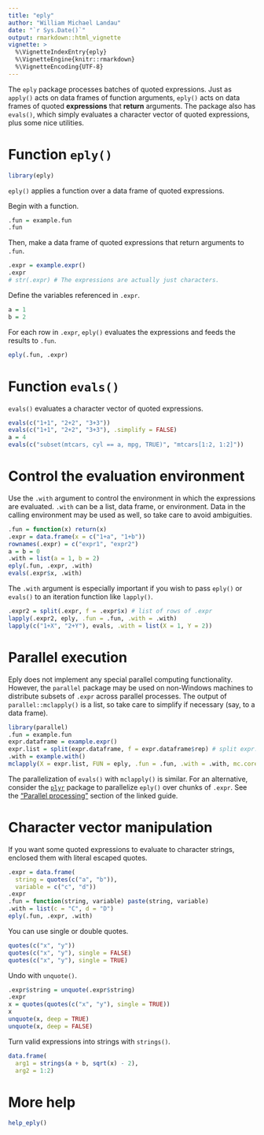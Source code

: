 ```yaml
---
title: "eply"
author: "William Michael Landau"
date: "`r Sys.Date()`"
output: rmarkdown::html_vignette
vignette: >
  %\VignetteIndexEntry{eply}
  %\VignetteEngine{knitr::rmarkdown}
  %\VignetteEncoding{UTF-8}
---
```


The `eply` package processes batches of quoted expressions. Just as `apply()` acts on data frames of function arguments, `eply()` acts on data frames of quoted **expressions** that **return** arguments. The package also has `evals()`, which simply evaluates a character vector of quoted expressions, plus some nice utilities.

# Function `eply()`

```r
library(eply)
```

`eply()` applies a function over a data frame of quoted expressions.

Begin with a function.
```r
.fun = example.fun
.fun
```

Then, make a data frame of quoted expressions that return arguments to `.fun`.
```r
.expr = example.expr()
.expr
# str(.expr) # The expressions are actually just characters.
```

Define the variables referenced in `.expr`.
```r
a = 1
b = 2
```

For each row in `.expr`, `eply()` evaluates the expressions and feeds the results to `.fun`.

```r
eply(.fun, .expr)
```

# Function `evals()`

`evals()` evaluates a character vector of quoted expressions.

```r
evals(c("1+1", "2+2", "3+3"))
evals(c("1+1", "2+2", "3+3"), .simplify = FALSE)
a = 4
evals(c("subset(mtcars, cyl == a, mpg, TRUE)", "mtcars[1:2, 1:2]"))
```

# Control the evaluation environment

Use the `.with` argument to control the environment in which the expressions are evaluated. `.with` can be a list, data frame, or environment. Data in the calling environment may be used as well, so take care to avoid ambiguities. 

```r
.fun = function(x) return(x)
.expr = data.frame(x = c("1+a", "1+b"))
rownames(.expr) = c("expr1", "expr2")
a = b = 0
.with = list(a = 1, b = 2)
eply(.fun, .expr, .with)
evals(.expr$x, .with)
```

The `.with` argument is especially important if you wish to pass `eply()` or `evals()` to an iteration function like `lapply()`.

```r
.expr2 = split(.expr, f = .expr$x) # list of rows of .expr
lapply(.expr2, eply, .fun = .fun, .with = .with)
lapply(c("1+X", "2+Y"), evals, .with = list(X = 1, Y = 2))
```


# Parallel execution

Eply does not implement any special parallel computing functionality. However, the `parallel` package may be used on non-Windows machines to distribute subsets of `.expr` across parallel processes. The output of `parallel::mclapply()` is a list, so take care to simplify if necessary (say, to a data frame).

```r
library(parallel)
.fun = example.fun
expr.dataframe = example.expr()
expr.list = split(expr.dataframe, f = expr.dataframe$rep) # split expr.dataframe by rep
.with = example.with()
mclapply(X = expr.list, FUN = eply, .fun = .fun, .with = .with, mc.cores = 2)
```

The parallelization of `evals()` with `mclapply()` is similar. For an alternative, consider the [`plyr`](http://seananderson.ca/2013/12/01/plyr.html)
package to parallelize `eply()` over chunks of `.expr`. See the
["Parallel processing"](http://seananderson.ca/2013/12/01/plyr.html#parallel-processing) section of the linked guide.


# Character vector manipulation

If you want some quoted expressions to evaluate to character strings, enclosed them with literal escaped quotes.

```r
.expr = data.frame(
  string = quotes(c("a", "b")),
  variable = c("c", "d"))
.expr
.fun = function(string, variable) paste(string, variable)
.with = list(c = "C", d = "D")
eply(.fun, .expr, .with)
```

You can use single or double quotes.

```r
quotes(c("x", "y"))
quotes(c("x", "y"), single = FALSE)
quotes(c("x", "y"), single = TRUE)
```

Undo with `unquote()`.

```r
.expr$string = unquote(.expr$string)
.expr
x = quotes(quotes(c("x", "y"), single = TRUE))
x
unquote(x, deep = TRUE)
unquote(x, deep = FALSE)
```

Turn valid expressions into strings with `strings()`.

```r
data.frame(
  arg1 = strings(a + b, sqrt(x) - 2), 
  arg2 = 1:2)
```

# More help

```r
help_eply()
```

